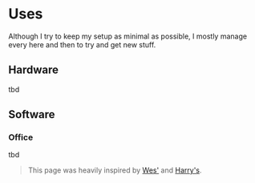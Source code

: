 # Uses

Although I try to keep my setup as minimal as possible, I mostly manage every here and then to try and get new stuff.

## Hardware

tbd

## Software

### Office

tbd

> This page was heavily inspired by [Wes'](https://wesbos.com/uses) and [Harry's](https://csswizardry.com/uses).
